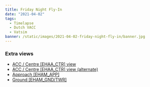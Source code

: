 ```yaml
---
title: Friday Night Fly-In
date: "2021-04-02"
tags:
  - Timelapse
  - Dutch VACC
  - Vatsim
banner: /static/images/2021-04-02-friday-night-fly-in/banner.jpg
---
```


<Youtube id="IoWksrCZaSM" />

### Extra views

- [ACC / Centre [EHAA_CTR] view](https://youtu.be/yFXbdvYnDG8)
- [ACC / Centre [EHAA_CTR] view (alternate)](https://youtu.be/xFrp9Rwk0Y0)
- [Approach [EHAM_APP]](https://youtu.be/7F6Cma0Bl0w)
- [Ground [EHAM_GND/TWR]](https://youtu.be/6upLBmzjtwg)
